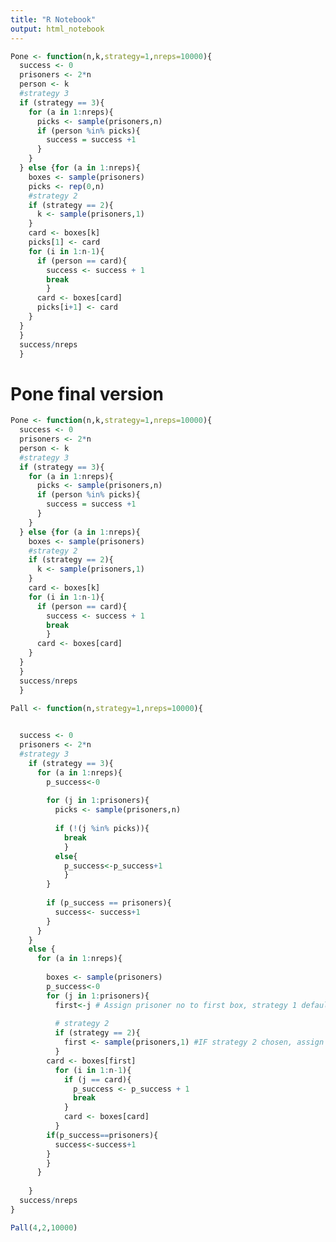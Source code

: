 ```yaml
---
title: "R Notebook"
output: html_notebook
---
```


```r
Pone <- function(n,k,strategy=1,nreps=10000){
  success <- 0
  prisoners <- 2*n
  person <- k
  #strategy 3
  if (strategy == 3){
    for (a in 1:nreps){
      picks <- sample(prisoners,n)
      if (person %in% picks){
        success = success +1
      }
    }
  } else {for (a in 1:nreps){
    boxes <- sample(prisoners)
    picks <- rep(0,n)
    #strategy 2
    if (strategy == 2){
      k <- sample(prisoners,1)
    }
    card <- boxes[k]
    picks[1] <- card
    for (i in 1:n-1){
      if (person == card){
        success <- success + 1
        break
        }
      card <- boxes[card]
      picks[i+1] <- card
    }
  }
  }
  success/nreps
  }
```
# Pone final version

```r
Pone <- function(n,k,strategy=1,nreps=10000){
  success <- 0
  prisoners <- 2*n
  person <- k
  #strategy 3
  if (strategy == 3){
    for (a in 1:nreps){
      picks <- sample(prisoners,n)
      if (person %in% picks){
        success = success +1
      }
    }
  } else {for (a in 1:nreps){
    boxes <- sample(prisoners)
    #strategy 2
    if (strategy == 2){
      k <- sample(prisoners,1)
    }
    card <- boxes[k]
    for (i in 1:n-1){
      if (person == card){
        success <- success + 1
        break
        }
      card <- boxes[card]
    }
  }
  }
  success/nreps
  }
```

```r
Pall <- function(n,strategy=1,nreps=10000){
  

  success <- 0
  prisoners <- 2*n
  #strategy 3
    if (strategy == 3){
      for (a in 1:nreps){
        p_success<-0
        
        for (j in 1:prisoners){
          picks <- sample(prisoners,n)
      
          if (!(j %in% picks)){
            break
            }
          else{
            p_success<-p_success+1
            }
        }
        
        if (p_success == prisoners){
          success<- success+1
        }
      }
    }
    else {
      for (a in 1:nreps){
      
        boxes <- sample(prisoners)
        p_success<-0
        for (j in 1:prisoners){
          first<-j # Assign prisoner no to first box, strategy 1 default
          
          # strategy 2
          if (strategy == 2){
            first <- sample(prisoners,1) #IF strategy 2 chosen, assign random no
          }
        card <- boxes[first]
          for (i in 1:n-1){
            if (j == card){
              p_success <- p_success + 1
              break
            }
            card <- boxes[card]
          }
        if(p_success==prisoners){
          success<-success+1
        }
        }
      }
    
    }
  success/nreps
}
```

```r
Pall(4,2,10000)
```

